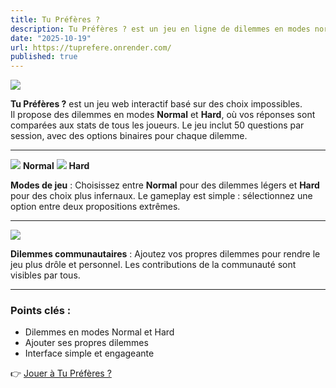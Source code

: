 ```yaml
---
title: Tu Préfères ?
description: Tu Préfères ? est un jeu en ligne de dilemmes en modes normal ou hard. Ajoutez vos propres dilemmes pour plus de fun.
date: "2025-10-19"
url: https://tuprefere.onrender.com/
published: true
---
```


[![](/tuprefere/tuprefere.png)](https://tuprefere.onrender.com/)

**Tu Préfères ?** est un jeu web interactif basé sur des choix impossibles.  
Il propose des dilemmes en modes **Normal** et **Hard**, où vos réponses sont comparées aux stats de tous les joueurs. Le jeu inclut 50 questions par session, avec des options binaires pour chaque dilemme.

---

[![](/tuprefere/normal.png)](https://tuprefere.onrender.com/)
**Normal**
[![](/tuprefere/hard.png)](https://tuprefere.onrender.com/)
**Hard**

**Modes de jeu** : Choisissez entre **Normal** pour des dilemmes légers et **Hard** pour des choix plus infernaux. Le gameplay est simple : sélectionnez une option entre deux propositions extrêmes.

---

[![](/tuprefere/commu.png)](https://tuprefere.onrender.com/)

**Dilemmes communautaires** : Ajoutez vos propres dilemmes pour rendre le jeu plus drôle et personnel. Les contributions de la communauté sont visibles par tous.

---

### Points clés :
- Dilemmes en modes Normal et Hard  
- Ajouter ses propres dilemmes  
- Interface simple et engageante  

👉 [Jouer à Tu Préfères ?](https://tuprefere.onrender.com/)